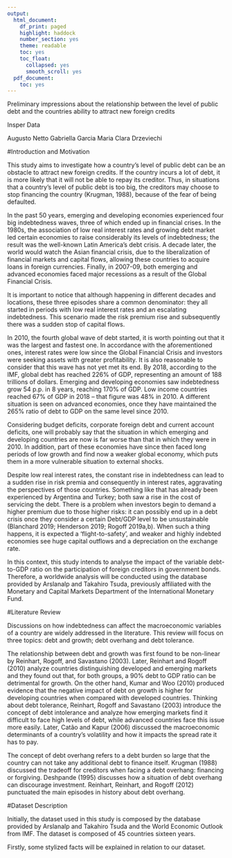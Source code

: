 ```yaml
---
output:
  html_document:
    df_print: paged
    highlight: haddock
    number_section: yes
    theme: readable
    toc: yes
    toc_float:
      collapsed: yes
      smooth_scroll: yes
  pdf_document:
    toc: yes
---
```



Preliminary impressions about the relationship between the level of public debt and the countries ability to attract new foreign credits



Insper Data

Augusto Netto
Gabriella Garcia
Maria Clara Drzeviechi

#Introduction and Motivation

This study aims to investigate how a country’s level of public debt can be an obstacle to attract new foreign credits. If the country incurs a lot of debt, it is more likely that it will not be able to repay its creditor. Thus, in situations that a country’s level of public debt is too big, the creditors may choose to stop financing the country (Krugman, 1988), because of the fear of being defaulted. 

In the past 50 years, emerging and developing economies experienced four big indebtedness waves, three of which ended up in financial crises. In the 1980s, the association of low real interest rates and growing debt market led certain economies to raise considerably its levels of indebtedness; the result was the well-known Latin America’s debt crisis. A decade later, the world would watch the Asian financial crisis, due to the liberalization of financial markets and capital flows, allowing these countries to acquire loans in foreign currencies. Finally, in 2007-09, both emerging and advanced economies faced major recessions as a result of the Global Financial Crisis.

It is important to notice that although happening in different decades and locations, these three episodes share a common denominator: they all started in periods with low real interest rates and an escalating indebtedness. This scenario made the risk premium rise and subsequently there was a sudden stop of capital flows.

In 2010, the fourth global wave of debt started, it is worth pointing out that it was the largest and fastest one. In accordance with the aforementioned ones, interest rates were low since the Global Financial Crisis and investors were seeking assets with greater profitability. It is also reasonable to consider that this wave has not yet met its end. By 2018, according to the IMF, global debt has reached 226% of GDP, representing an amount of 188 trillions of dollars.  Emerging and developing economies saw indebtedness grow 54 p.p. in 8 years, reaching 170% of GDP. Low income countries reached 67% of GDP in 2018 – that figure was 48% in 2010. A different situation is seen on advanced economies, once they have maintained the 265% ratio of debt to GDP on the same level since 2010.

Considering budget deficits, corporate foreign debt and current account deficits, one will probably say that the situation in which emerging and developing countries are now is far worse than that in which they were in 2010. In addition, part of these economies have since then faced long periods of low growth and find now a weaker global economy, which puts them in a more vulnerable situation to external shocks.

Despite low real interest rates, the constant rise in indebtedness can lead to a sudden rise in risk premia and consequently in interest rates, aggravating the perspectives of those countries. Something like that has already been experienced by Argentina and Turkey; both saw a rise in the cost of servicing the debt.
There is a problem when investors begin to demand a higher premium due to those higher risks: it can possibly end up in a debt crisis once they consider a certain Debt/GDP level to be unsustainable (Blanchard 2019; Henderson 2019; Rogoff 2019a,b). When such a thing happens, it is expected a ‘flight-to-safety’, and weaker and highly indebted economies see huge capital outflows and a depreciation on the exchange rate.

In this context, this study intends to analyse the impact of the variable debt-to-GDP ratio on the participation of foreign creditors in government bonds. Therefore, a worldwide analysis will be conducted using the database provided by Arslanalp and Takahiro Tsuda, previously affiliated with the Monetary and Capital Markets Department of the International Monetary Fund.

#Literature Review

Discussions on how indebtedness can affect the macroeconomic variables of a country are widely addressed in the literature. This review will focus on three topics: debt and growth; debt overhang and debt tolerance.

The relationship between debt and growth was first found to be non-linear by Reinhart, Rogoff, and Savastano (2003). Later, Reinhart and Rogoff (2010) analyze countries distinguishing developed and emerging markets and they found out that, for both groups, a 90% debt to GDP ratio can be detrimental for growth. On the other hand, Kumar and Woo (2010) produced evidence that the negative impact of debt on growth is higher for developing countries when compared with developed countries. 
Thinking about debt tolerance, Reinhart, Rogoff and Savastano (2003) introduce the concept of debt intolerance and analyze how emerging markets find it difficult to face high levels of debt, while advanced countries face this issue more easily.  Later, Catão and Kapur (2006) discussed the macroeconomic determinants of a country’s volatility and how it impacts the spread rate it has to pay.

The concept of debt overhang refers to a debt burden so large that the country can not take any additional debt to finance itself. Krugman (1988) discussed the tradeoff for creditors when facing a debt overhang: financing or forgiving. Deshpande (1995) discusses how a situation of debt overhang can discourage investment. Reinhart, Reinhart, and Rogoff (2012) punctuated the main episodes in history about debt overhang.




#Dataset Description

Initially, the dataset used in this study is composed by the database provided by Arslanalp and Takahiro Tsuda and the World Economic Outlook from IMF. The dataset is composed of 45 countries sixteen years. 

Firstly, some stylized facts will be explained in relation to our dataset.




